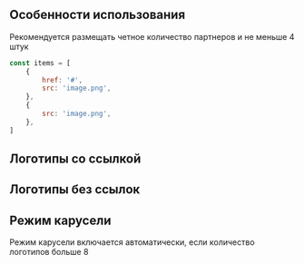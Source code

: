 

## Особенности использования
Рекомендуется размещать четное количество партнеров и не меньше 4 штук

```javascript collapse=Демо данные
const items = [
    {
        href: '#',
        src: 'image.png',
    },
    {
        src: 'image.png',
    },
]
```

## Логотипы со ссылкой

<Playground>
    <ContentArea>
        <Partners items={fourItems} />
    </ContentArea>
</Playground>

## Логотипы без ссылок

<Playground>
    <ContentArea>
        <Partners items={eightItemsWithoutHref} />
    </ContentArea>
</Playground>

## Режим карусели
Режим карусели включается автоматически, если количество логотипов больше 8

<Playground>
    <ContentArea>
        <Partners items={twelveItems} />
    </ContentArea>
</Playground>
